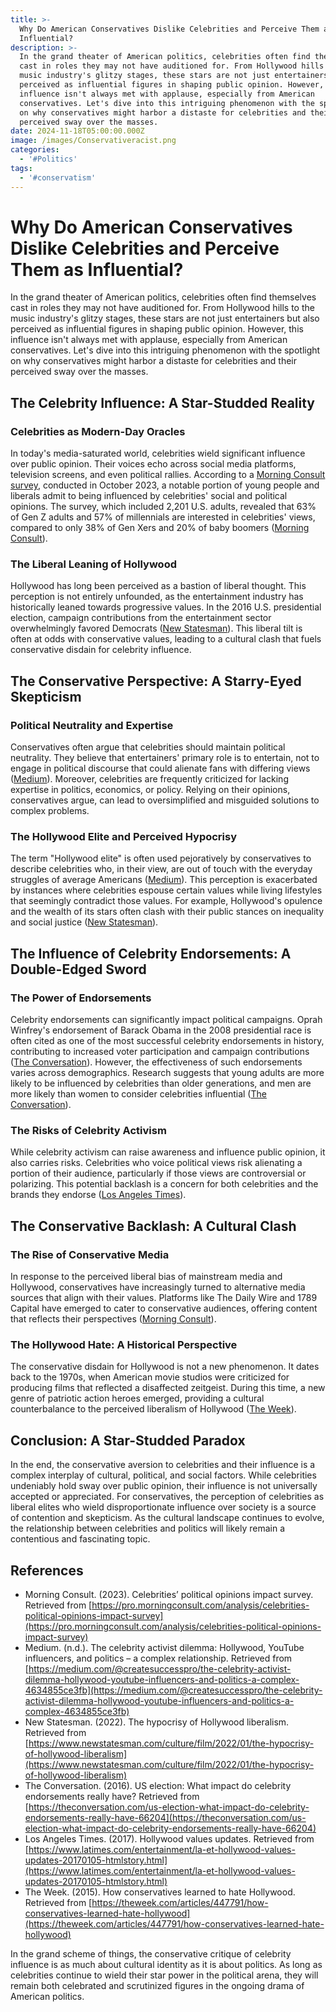 ```yaml
---
title: >-
  Why Do American Conservatives Dislike Celebrities and Perceive Them as
  Influential?
description: >-
  In the grand theater of American politics, celebrities often find themselves
  cast in roles they may not have auditioned for. From Hollywood hills to the
  music industry's glitzy stages, these stars are not just entertainers but also
  perceived as influential figures in shaping public opinion. However, this
  influence isn't always met with applause, especially from American
  conservatives. Let's dive into this intriguing phenomenon with the spotlight
  on why conservatives might harbor a distaste for celebrities and their
  perceived sway over the masses.
date: 2024-11-18T05:00:00.000Z
image: /images/Conservativeracist.png
categories:
  - '#Politics'
tags:
  - '#conservatism'
---
```


# Why Do American Conservatives Dislike Celebrities and Perceive Them as Influential?

In the grand theater of American politics, celebrities often find themselves cast in roles they may not have auditioned for. From Hollywood hills to the music industry's glitzy stages, these stars are not just entertainers but also perceived as influential figures in shaping public opinion. However, this influence isn't always met with applause, especially from American conservatives. Let's dive into this intriguing phenomenon with the spotlight on why conservatives might harbor a distaste for celebrities and their perceived sway over the masses.

## The Celebrity Influence: A Star-Studded Reality

### Celebrities as Modern-Day Oracles

In today's media-saturated world, celebrities wield significant influence over public opinion. Their voices echo across social media platforms, television screens, and even political rallies. According to a [Morning Consult survey](https://pro.morningconsult.com/analysis/celebrities-political-opinions-impact-survey), conducted in October 2023, a notable portion of young people and liberals admit to being influenced by celebrities' social and political opinions. The survey, which included 2,201 U.S. adults, revealed that 63% of Gen Z adults and 57% of millennials are interested in celebrities' views, compared to only 38% of Gen Xers and 20% of baby boomers ([Morning Consult](https://pro.morningconsult.com/analysis/celebrities-political-opinions-impact-survey)).

### The Liberal Leaning of Hollywood

Hollywood has long been perceived as a bastion of liberal thought. This perception is not entirely unfounded, as the entertainment industry has historically leaned towards progressive values. In the 2016 U.S. presidential election, campaign contributions from the entertainment sector overwhelmingly favored Democrats ([New Statesman](https://www.newstatesman.com/culture/film/2022/01/the-hypocrisy-of-hollywood-liberalism)). This liberal tilt is often at odds with conservative values, leading to a cultural clash that fuels conservative disdain for celebrity influence.

## The Conservative Perspective: A Starry-Eyed Skepticism

### Political Neutrality and Expertise

Conservatives often argue that celebrities should maintain political neutrality. They believe that entertainers' primary role is to entertain, not to engage in political discourse that could alienate fans with differing views ([Medium](https://medium.com/@createsuccesspro/the-celebrity-activist-dilemma-hollywood-youtube-influencers-and-politics-a-complex-4634855ce3fb)). Moreover, celebrities are frequently criticized for lacking expertise in politics, economics, or policy. Relying on their opinions, conservatives argue, can lead to oversimplified and misguided solutions to complex problems.

### The Hollywood Elite and Perceived Hypocrisy

The term "Hollywood elite" is often used pejoratively by conservatives to describe celebrities who, in their view, are out of touch with the everyday struggles of average Americans ([Medium](https://medium.com/@createsuccesspro/the-celebrity-activist-dilemma-hollywood-youtube-influencers-and-politics-a-complex-4634855ce3fb)). This perception is exacerbated by instances where celebrities espouse certain values while living lifestyles that seemingly contradict those values. For example, Hollywood's opulence and the wealth of its stars often clash with their public stances on inequality and social justice ([New Statesman](https://www.newstatesman.com/culture/film/2022/01/the-hypocrisy-of-hollywood-liberalism)).

## The Influence of Celebrity Endorsements: A Double-Edged Sword

### The Power of Endorsements

Celebrity endorsements can significantly impact political campaigns. Oprah Winfrey's endorsement of Barack Obama in the 2008 presidential race is often cited as one of the most successful celebrity endorsements in history, contributing to increased voter participation and campaign contributions ([The Conversation](https://theconversation.com/us-election-what-impact-do-celebrity-endorsements-really-have-66204)). However, the effectiveness of such endorsements varies across demographics. Research suggests that young adults are more likely to be influenced by celebrities than older generations, and men are more likely than women to consider celebrities influential ([The Conversation](https://theconversation.com/us-election-what-impact-do-celebrity-endorsements-really-have-66204)).

### The Risks of Celebrity Activism

While celebrity activism can raise awareness and influence public opinion, it also carries risks. Celebrities who voice political views risk alienating a portion of their audience, particularly if those views are controversial or polarizing. This potential backlash is a concern for both celebrities and the brands they endorse ([Los Angeles Times](https://www.latimes.com/entertainment/la-et-hollywood-values-updates-20170105-htmlstory.html)).

## The Conservative Backlash: A Cultural Clash

### The Rise of Conservative Media

In response to the perceived liberal bias of mainstream media and Hollywood, conservatives have increasingly turned to alternative media sources that align with their values. Platforms like The Daily Wire and 1789 Capital have emerged to cater to conservative audiences, offering content that reflects their perspectives ([Morning Consult](https://pro.morningconsult.com/analysis/celebrities-political-opinions-impact-survey)).

### The Hollywood Hate: A Historical Perspective

The conservative disdain for Hollywood is not a new phenomenon. It dates back to the 1970s, when American movie studios were criticized for producing films that reflected a disaffected zeitgeist. During this time, a new genre of patriotic action heroes emerged, providing a cultural counterbalance to the perceived liberalism of Hollywood ([The Week](https://theweek.com/articles/447791/how-conservatives-learned-hate-hollywood)).

## Conclusion: A Star-Studded Paradox

In the end, the conservative aversion to celebrities and their influence is a complex interplay of cultural, political, and social factors. While celebrities undeniably hold sway over public opinion, their influence is not universally accepted or appreciated. For conservatives, the perception of celebrities as liberal elites who wield disproportionate influence over society is a source of contention and skepticism. As the cultural landscape continues to evolve, the relationship between celebrities and politics will likely remain a contentious and fascinating topic.

## References

* Morning Consult. (2023). Celebrities’ political opinions impact survey. Retrieved from [https://pro.morningconsult.com/analysis/celebrities-political-opinions-impact-survey](https://pro.morningconsult.com/analysis/celebrities-political-opinions-impact-survey)
* Medium. (n.d.). The celebrity activist dilemma: Hollywood, YouTube influencers, and politics – a complex relationship. Retrieved from [https://medium.com/@createsuccesspro/the-celebrity-activist-dilemma-hollywood-youtube-influencers-and-politics-a-complex-4634855ce3fb](https://medium.com/@createsuccesspro/the-celebrity-activist-dilemma-hollywood-youtube-influencers-and-politics-a-complex-4634855ce3fb)
* New Statesman. (2022). The hypocrisy of Hollywood liberalism. Retrieved from [https://www.newstatesman.com/culture/film/2022/01/the-hypocrisy-of-hollywood-liberalism](https://www.newstatesman.com/culture/film/2022/01/the-hypocrisy-of-hollywood-liberalism)
* The Conversation. (2016). US election: What impact do celebrity endorsements really have? Retrieved from [https://theconversation.com/us-election-what-impact-do-celebrity-endorsements-really-have-66204](https://theconversation.com/us-election-what-impact-do-celebrity-endorsements-really-have-66204)
* Los Angeles Times. (2017). Hollywood values updates. Retrieved from [https://www.latimes.com/entertainment/la-et-hollywood-values-updates-20170105-htmlstory.html](https://www.latimes.com/entertainment/la-et-hollywood-values-updates-20170105-htmlstory.html)
* The Week. (2015). How conservatives learned to hate Hollywood. Retrieved from [https://theweek.com/articles/447791/how-conservatives-learned-hate-hollywood](https://theweek.com/articles/447791/how-conservatives-learned-hate-hollywood)

In the grand scheme of things, the conservative critique of celebrity influence is as much about cultural identity as it is about politics. As long as celebrities continue to wield their star power in the political arena, they will remain both celebrated and scrutinized figures in the ongoing drama of American politics.
